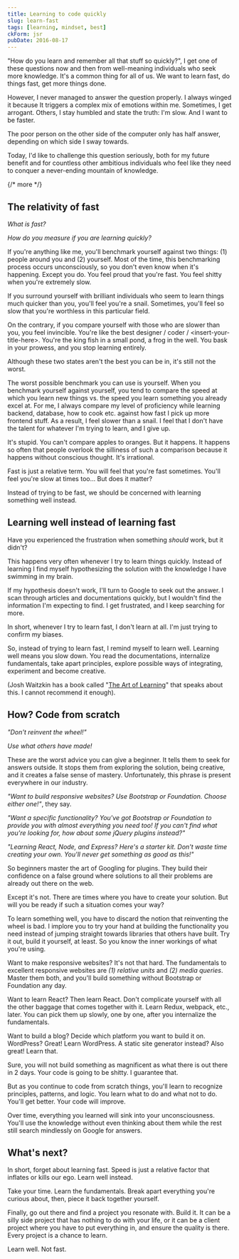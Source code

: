 ```yaml
---
title: Learning to code quickly
slug: learn-fast
tags: [learning, mindset, best]
ckForm: jsr
pubDate: 2016-08-17
---
```


"How do you learn and remember all that stuff so quickly?", I get one of these questions now and then from well-meaning individuals who seek more knowledge. It's a common thing for all of us. We want to learn fast, do things fast, get more things done.

However, I never managed to answer the question properly. I always winged it because It triggers a complex mix of emotions within me. Sometimes, I get arrogant. Others, I stay humbled and state the truth: I'm slow. And I want to be faster.

The poor person on the other side of the computer only has half answer, depending on which side I sway towards.

Today, I'd like to challenge this question seriously, both for my future benefit and for countless other ambitious individuals who feel like they need to conquer a never-ending mountain of knowledge.

{/* more */}

## The relativity of fast

_What is fast?_

_How do you measure if you are learning quickly?_

If you're anything like me, you'll benchmark yourself against two things: (1) people around you and (2) yourself. Most of the time, this benchmarking process occurs unconsciously, so you don't even know when it's happening. Except you do. You feel proud that you're fast. You feel shitty when you're extremely slow.

If you surround yourself with brilliant individuals who seem to learn things much quicker than you, you'll feel you're a snail. Sometimes, you'll feel so slow that you're worthless in this particular field.

On the contrary, if you compare yourself with those who are slower than you, you feel invincible. You're like the best designer / coder / &lt;insert-your-title-here&gt;. You're the king fish in a small pond, a frog in the well. You bask in your prowess, and you stop learning entirely.

Although these two states aren't the best you can be in, it's still not the worst.

The worst possible benchmark you can use is yourself.
When you benchmark yourself against yourself, you tend to compare the speed at which you learn new things vs. the speed you learn something you already excel at. For me, I always compare my level of proficiency while learning backend, database, how to cook etc. against how fast I pick up more frontend stuff. As a result, I feel slower than a snail. I feel that I don't have the talent for whatever I'm trying to learn, and I give up.

It's stupid. You can't compare apples to oranges. But it happens. It happens so often that people overlook the silliness of such a comparison because it happens without conscious thought. It's irrational.

Fast is just a relative term. You will feel that you're fast sometimes. You'll feel you're slow at times too... But does it matter?

Instead of trying to be fast, we should be concerned with learning something well instead.

## Learning well instead of learning fast

Have you experienced the frustration when something _should_ work, but it didn't?

This happens very often whenever I try to learn things quickly. Instead of learning I find myself hypothesizing the solution with the knowledge I have swimming in my brain.

If my hypothesis doesn't work, I'll turn to Google to seek out the answer. I scan through articles and documentations quickly, but I wouldn't find the information I'm expecting to find. I get frustrated, and I keep searching for more.

In short, whenever I try to learn fast, I don't learn at all. I'm just trying to confirm my biases.

So, instead of trying to learn fast, I remind myself to learn well. Learning well means you slow down. You read the documentations, internalize fundamentals, take apart principles, explore possible ways of integrating, experiment and become creative.

(Josh Waitzkin has a book called "[The Art of Learning](https://smile.amazon.com/Art-Learning-Journey-Pursuit-Excellence-ebook/dp/B000QCQ970/ref=sr_1_1?s=books&ie=UTF8&qid=1471394980&sr=1-1&keywords=art+of+learning)" that speaks about this. I cannot recommend it enough).

## How? Code from scratch

_"Don't reinvent the wheel!"_

_Use what others have made!_

These are the worst advice you can give a beginner. It tells them to seek for answers outside. It stops them from exploring the solution, being creative, and it creates a false sense of mastery. Unfortunately, this phrase is present everywhere in our industry.

_"Want to build responsive websites? Use Bootstrap or Foundation. Choose either one!"_, they say.

_"Want a specific functionality? You've got Bootstrap or Foundation to provide you with almost everything you need too! If you can't find what you're looking for, how about some jQuery plugins instead?"_

_"Learning React, Node, and Express? Here's a starter kit. Don't waste time creating your own. You'll never get something as good as this!"_

So beginners master the art of Googling for plugins. They build their confidence on a false ground where solutions to all their problems are already out there on the web.

Except it's not. There are times where you have to create your solution. But will you be ready if such a situation comes your way?

To learn something well, you have to discard the notion that reinventing the wheel is bad. I implore you to try your hand at building the functionality you need instead of jumping straight towards libraries that others have built. Try it out, build it yourself, at least. So you know the inner workings of what you're using.

Want to make responsive websites? It's not that hard. The fundamentals to excellent responsive websites are _(1) relative units_ and _(2) media queries_. Master them both, and you'll build something without Bootstrap or Foundation any day.

Want to learn React? Then learn React. Don't complicate yourself with all the other baggage that comes together with it. Learn Redux, webpack, etc., later. You can pick them up slowly, one by one, after you internalize the fundamentals.

Want to build a blog? Decide which platform you want to build it on. WordPress? Great! Learn WordPress. A static site generator instead? Also great! Learn that.

Sure, you will not build something as magnificent as what there is out there in 2 days. Your code is going to be shitty. I guarantee that.

But as you continue to code from scratch things, you'll learn to recognize principles, patterns, and logic. You learn what to do and what not to do. You'll get better. Your code will improve.

Over time, everything you learned will sink into your unconsciousness. You'll use the knowledge without even thinking about them while the rest still search mindlessly on Google for answers.

## What's next?

In short, forget about learning fast. Speed is just a relative factor that inflates or kills our ego. Learn well instead.

Take your time. Learn the fundamentals. Break apart everything you're curious about, then, piece it back together yourself.

Finally, go out there and find a project you resonate with. Build it. It can be a silly side project that has nothing to do with your life, or it can be a client project where you have to put everything in, and ensure the quality is there. Every project is a chance to learn.

Learn well. Not fast.
